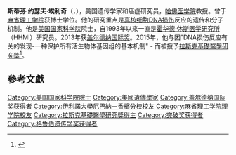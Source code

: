 {{Infobox scientist
| name              = 斯蒂芬·埃利奇<br />（Stephen J. Elledge）
| image             = <!--(filename only)-->
| image_size        = 
| alt               = 
| caption           = 
| birth_date        =  {{Birth date and age|1956|8|7}} 
| birth_place       = {{USA}}[[伊利諾伊州|伊利諾伊州]][[帕里斯_(伊利諾伊州)|帕里斯]]
| death_date        = <!-- {{Death date and age|YYYY|MM|DD|YYYY|MM|DD}} (death date then birth date) -->
| death_place       = 
| resting_place             = 
| resting_place_coordinates = <!-- {{Coord|LAT|LONG|type:landmark|display=inline,title}} -->
| residence         = 
| citizenship       = 
| nationality       = 
| fields            = [[遺傳學|遺傳學]]<br>[[分子生物学|分子生物学]]
| workplaces        = [[布莱根妇女医院|布莱根妇女医院]]
| alma_mater        = [[伊利諾大學|伊利諾大學]]<br>[[MIT|MIT]]<br>[[Stanford_University|Stanford University]]
| thesis_title      = 
| thesis_url        = 
| thesis_year       = 
| doctoral_advisor  = 
| academic_advisors = 
| doctoral_students = 
| notable_students  = 
| known_for         = 
| author_abbrev_bot = 
| author_abbrev_zoo = 
| influences        = 
| influenced        = 
| awards            = [[NAS_Award_in_Molecular_Biology|NAS Award in Molecular Biology]] {{small|(2002)}}<br>[[Genetics_Society_of_America_Medal|Genetics Society of America Medal]] {{small|(2005)}}<br>[[Dickson_Prize|Dickson Prize]] <small>(2010)</small><br>[[盖尔德纳国际奖|盖尔德纳国际奖]] <small>(2013)</small><br>[[拉斯克基礎醫學研究獎|拉斯克基礎醫學研究獎]]{{small|(2015)}}<br>[[格鲁伯遗传学奖|格鲁伯遗传学奖]] {{small|(2017)}}
| signature         = <!--(filename only)-->
| signature_alt     = 
| website           = <!-- {{URL|www.example.com}} -->
| footnotes         = 
| spouse            = 
}}

'''斯蒂芬·约瑟夫·埃利奇'''（{{lang-en|'''Stephen Joseph Elledge'''}}，{{bd|1956年|8月7日}}），美国遗传学家和癌症研究员，[[哈佛医学院|哈佛医学院]]教授。曾于[[麻省理工学院|麻省理工学院]]获博士学位。他的研究重点是[[真核细胞|真核细胞]][[DNA损伤|DNA损伤]]反应的遗传和分子机制。他是[[美国国家科学院|美国国家科学院]]院士，自1993年以来一直是[[霍华德·休斯医学研究所|霍华德·休斯医学研究所]]（HHMI）研究员。2013年获[[盖尔德纳国际奖|盖尔德纳国际奖]]。2015年，他与{{le|伊夫林·M·威肯|Evelyn M. Witkin}}因"DNA损伤反应有关的发现-一种保护所有活生物体基因组的基本机制" - 而被授予[[拉斯克基礎醫學研究獎|拉斯克基礎醫學研究獎]]<ref>{{Cite web |url=http://www.laskerfoundation.org/awards/2015_b_description.htm |title=Albert Lasker Basic Medical Research Award 2015 |accessdate=2018-04-08 |archive-date=2015-11-12 |archive-url=https://web.archive.org/web/20151112173827/http://www.laskerfoundation.org/awards/2015_b_description.htm |dead-url=no }}</ref>。

== 參考文獻 ==
{{Reflist}}

{{突破奖获得者}}
{{格鲁伯遗传学奖获得者}}
{{加拿大盖尔德纳国际奖获得者}}
{{阿尔伯特·拉斯克基础医学研究奖获得者}}
{{Authority control}}
{{DEFAULTSORT:Elledge}}

[[Category:美国国家科学院院士|Category:美国国家科学院院士]]
[[Category:美國遺傳學家|Category:美國遺傳學家]]
[[Category:盖尔德纳国际奖获得者|Category:盖尔德纳国际奖获得者]]
[[Category:伊利諾大學厄巴納－香檳分校校友|Category:伊利諾大學厄巴納－香檳分校校友]]
[[Category:麻省理工学院理学院校友|Category:麻省理工学院理学院校友]]
[[Category:拉斯克基礎醫學研究獎得主|Category:拉斯克基礎醫學研究獎得主]]
[[Category:突破奖获得者|Category:突破奖获得者]]
[[Category:格鲁伯遗传学奖获得者|Category:格鲁伯遗传学奖获得者]]